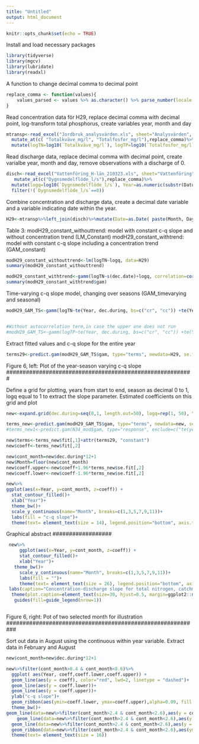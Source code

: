 ---
title: "Untitled"
output: html_document
---

```{r setup, include=FALSE}
knitr::opts_chunk$set(echo = TRUE)
```

Install and load necessary packages
```{r}
library(tidyverse)
library(mgcv)
library(lubridate)
library(readxl)
```

A function to change decimal comma to decimal point
```{r}
replace_comma <- function(values){
    values_parsed <- values %>% as.character() %>% parse_number(locale = locale(decimal_mark = ","))
}
```

Read concentration data för H29, replace decimal comma with decimal point, log-transform total phosphorus, create variables year, month and day
```{r}
mtransp<-read_excel("Jordbruk_analysvärden.xls", sheet="Analysvärden", skip=2, guess_max=20000)%>%filter(ID=="H29", Provtyp=="Manuellt prov")%>%
  mutate_at(c( "Totalkväve_mg/l", "Totalfosfor_mg/l"),replace_comma)%>%
  mutate(logTN=log10(`Totalkväve_mg/l`), logTP=log10(`Totalfosfor_mg/l`),Year=as.numeric(substr(Datum, 1,4)), Month=as.numeric(substr(Datum, 6,7)), Day=as.numeric(substr(Datum, 9,10)))
```

Read discharge data, replace decimal comma with decimal point, create varialbe year, month and day, remove observations with a discharge of 0. 
```{r}
disch<-read_excel("Vattenföring_H-län_210323.xls", sheet="Vattenföring", skip=2, guess_max=100000)%>%filter(ID=="H29")%>%
   mutate_at(c("Dygnsmedelflöde_l/s"),replace_comma)%>%
  mutate(logq=log10(`Dygnsmedelflöde_l/s`), Year=as.numeric(substr(Datum, 1, 4)), Month=as.numeric(substr(Datum, 6,7)), Day=as.numeric(substr(Datum, 9,10)))%>%
  filter(!(`Dygnsmedelflöde_l/s`==0))
```

Combine concentration and discharge data, create a decimal date variable and a variable indicating date within the year.
```{r}
H29<-mtransp%>%left_join(disch)%>%mutate(Date=as.Date( paste(Month, Day , Year , sep = "." )  , format = "%m.%d.%Y"), dec.date=decimal_date(Date), dec.during=dec.date-year(Date))

```
Table 3:
modH29_constant_withouttrend: model with constant c-q slope and without concentration trend (LM_Constant)
modH29_constant_withtrend: model with constant c-q slope including a concentration trend (GAM_constant)

```{r}
modH29_constant_withouttrend<-lm(logTN~logq, data=H29)
summary(modH29_constant_withouttrend)

modH29_constant_withtrend<-gamm(logTN~s(dec.date)+logq, correlation=corCAR1(form = ~dec.date),method="REML", data=H29)
summary(modH29_constant_withtrend$gam)
```


Time-varying c-q slope model, changing over seasons (GAM_timevarying and seasonal)

```{r}
modH29_GAM_TS<-gamm(logTN~te(Year, dec.during, bs=c("cr", "cc")) +te(Year, dec.during, by=logq,  bs=c("cr", "cc")),correlation=corCAR1(form=~dec.date),data=H29, method="REML")


#Without autocorrelation term,in case the upper one does not run
#modH29_GAM_TS<-gamm(logTP~te(Year, dec.during, bs=c("cr", "cc")) +te(Year, dec.during, by=logq,  bs=c("cr", "cc")),data=H29, method="REML")
```

Extract fitted values and c-q slope for the entire year
```{r}
terms29<-predict.gam(modH29_GAM_TS$gam, type="terms", newdata=H29, se.fit=TRUE)

```

#########################################################
Figure 6, left: Plot of the year-season varying c-q slope
#########################################################

Define a grid for plotting, years from start to end, season as decimal 0 to 1, logq equal to 1 to extract the slope parameter. Estimated coefficients on this grid and plot
```{r}
new<-expand.grid(dec.during=seq(0,1, length.out=50), logq=rep(1, 50), Year=seq(min(H29$Year), max(H29$Year), length.out=50))

terms_new<-predict.gam(modH29_GAM_TS$gam, type="terms", newdata=new, se.fit=TRUE)
#terms_new1<-predict.gam(N34_mod$gam, type="response", exclude=c("te(year)", "te(decimal_during)"), newdata=new, se.fit=TRUE)

new$terms<-terms_new$fit[,1]+attr(terms29, "constant")
new$coeff<-terms_new$fit[,2]

new$cont_month=new$dec.during*12+1
new$Month=floor(new$cont_month)
new$coeff.upper<-new$coeff+1.96*terms_new$se.fit[,2]
new$coeff.lower<-new$coeff-1.96*terms_new$se.fit[,2]

new%>%
ggplot(aes(x=Year, y=cont_month, z=coeff)) +
  stat_contour_filled()+
  xlab("Year")+
  theme_bw()+
  scale_y_continuous(name="Month", breaks=c(1,3,5,7,9,11))+
  labs(fill = "c-q slope")+
  theme(text= element_text(size = 14), legend.position="bottom", axis.title.x = element_text(size = 16), axis.title.y = element_text(size = 16))
```
##################
Graphical abstract
##################


```{r}

 new%>%
     ggplot(aes(x=Year, y=cont_month, z=coeff)) +
     stat_contour_filled()+
     xlab("Year")+
   theme_bw()+
     scale_y_continuous(name="Month", breaks=c(1,3,5,7,9,11))+
     labs(fill = "")+
     theme(text= element_text(size = 26), legend.position="bottom", axis.title.x = element_text(size = 30), axis.title.y = element_text(size = 30))+
 labs(caption="Concentration-discharge slope for total nitrogen, catchment H29") +
  theme(plot.caption=element_text(size=30, hjust=0.5, margin=ggplot2::margin(15,0,0,0)))+
   guides(fill=guide_legend(nrow=1))



```

###########################################################
Figure 6, right: Pot of two selected month for illustration
###########################################################

Sort out data in August using the continuous within year variable. Extract data in February and August

```{r}
new$cont_month=new$dec.during*12+1

new%>%filter(cont_month>8.4 & cont_month<8.6)%>%
  ggplot( aes(Year, coeff,coeff.lower,coeff.upper)) +
  geom_line(aes(y = coeff), color="red", lwd=2, linetype = "dashed")+
  geom_line(aes(y = coeff.lower))+
  geom_line(aes(y = coeff.upper))+
  ylab("c-q slope")+
  geom_ribbon(aes(ymin=coeff.lower, ymax=coeff.upper),alpha=0.09, fill = "blue")+
  theme_bw()+
geom_line(data=new%>%filter(cont_month>2.4 & cont_month<2.6),aes(y = coeff), color="blue", lwd=2)+
    geom_line(data=new%>%filter(cont_month>2.4 & cont_month<2.6),aes(y = coeff.lower))+
  geom_line(data=new%>%filter(cont_month>2.4 & cont_month<2.6),aes(y = coeff.upper))+
  geom_ribbon(data=new%>%filter(cont_month>2.4 & cont_month<2.6),aes(ymin=coeff.lower, ymax=coeff.upper),alpha=0.09, fill = "blue")+
  theme(text= element_text(size = 16))
```

